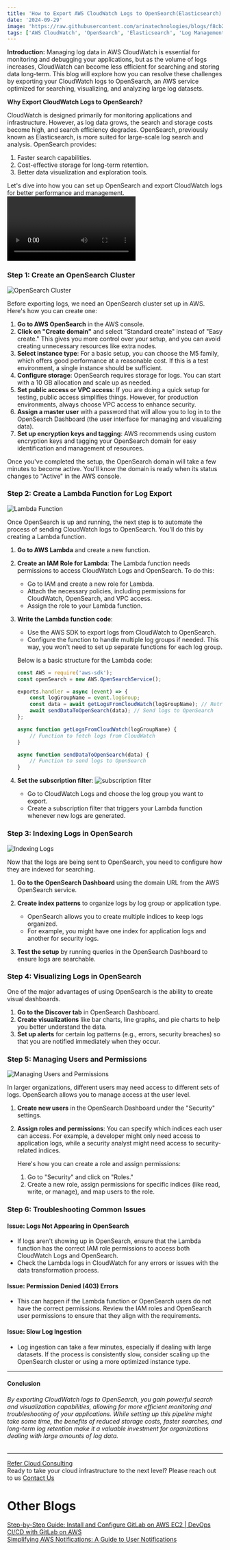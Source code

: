 ```yaml
---
title: 'How to Export AWS CloudWatch Logs to OpenSearch(Elasticsearch) Integration:A Complete Guide'
date: '2024-09-29'
image: 'https://raw.githubusercontent.com/arinatechnologies/blogs/f8cb218a053afcdca7c93dcea55c3780ea0cfc53/images/awscloudwatchlogtoopensearch.webp'
tags: ['AWS CloudWatch', 'OpenSearch', 'Elasticsearch', 'Log Management', 'AWS Lambda','Cloud Management','CloudWatch Logs Export','AWS IAM Roles','Cloudflare Domain Management','Cloud Monitoring','Cloud Logging Solutions','AWS Cloud Infrastructure','DevOps Tools']
---
```

**Introduction:**
Managing log data in AWS CloudWatch is essential for monitoring and debugging your applications, but as the volume of logs increases, CloudWatch can become less efficient for searching and storing data long-term. This blog will explore how you can resolve these challenges by exporting your CloudWatch logs to OpenSearch, an AWS service optimized for searching, visualizing, and analyzing large log datasets.

**Why Export CloudWatch Logs to OpenSearch?**

CloudWatch is designed primarily for monitoring applications and infrastructure. However, as log data grows, the search and storage costs become high, and search efficiency degrades. OpenSearch, previously known as Elasticsearch, is more suited for large-scale log search and analysis. OpenSearch provides:

1. Faster search capabilities.
2. Cost-effective storage for long-term retention.
3. Better data visualization and exploration tools.

Let's dive into how you can set up OpenSearch and export CloudWatch logs for better performance and management.
<Video id="-OQsVT9GwqI" title="How to Export AWS CloudWatch Logs to OpenSearch(Elasticsearch) Integration:A Complete Guide "/>

### **Step 1: Create an OpenSearch Cluster**
![OpenSearch Cluster](https://raw.githubusercontent.com/arinatechnologies/blogs/2edfee2f12f4b94d534c9dd5aeed99463eb7b12e/images/cloudwatchlog-opensearch/opensearch%20create.webp)


Before exporting logs, we need an OpenSearch cluster set up in AWS. Here's how you can create one:

1. **Go to AWS OpenSearch** in the AWS console.
2. **Click on "Create domain"** and select "Standard create" instead of "Easy create." This gives you more control over your setup, and you can avoid creating unnecessary resources like extra nodes.
3. **Select instance type**: For a basic setup, you can choose the M5 family, which offers good performance at a reasonable cost. If this is a test environment, a single instance should be sufficient.
4. **Configure storage**: OpenSearch requires storage for logs. You can start with a 10 GB allocation and scale up as needed.
5. **Set public access or VPC access**: If you are doing a quick setup for testing, public access simplifies things. However, for production environments, always choose VPC access to enhance security.
6. **Assign a master user** with a password that will allow you to log in to the OpenSearch Dashboard (the user interface for managing and visualizing data).
7. **Set up encryption keys and tagging**: AWS recommends using custom encryption keys and tagging your OpenSearch domain for easy identification and management of resources.

Once you've completed the setup, the OpenSearch domain will take a few minutes to become active. You'll know the domain is ready when its status changes to "Active" in the AWS console.

### **Step 2: Create a Lambda Function for Log Export**
![Lambda Function](https://raw.githubusercontent.com/arinatechnologies/blogs/2edfee2f12f4b94d534c9dd5aeed99463eb7b12e/images/cloudwatchlog-opensearch/lamba%20role%20created.webp)


Once OpenSearch is up and running, the next step is to automate the process of sending CloudWatch logs to OpenSearch. You'll do this by creating a Lambda function.

1. **Go to AWS Lambda** and create a new function.
2. **Create an IAM Role for Lambda**: The Lambda function needs permissions to access CloudWatch Logs and OpenSearch. To do this:
    - Go to IAM and create a new role for Lambda.
    - Attach the necessary policies, including permissions for CloudWatch, OpenSearch, and VPC access.
    - Assign the role to your Lambda function.

3. **Write the Lambda function code**:
   - Use the AWS SDK to export logs from CloudWatch to OpenSearch.
   - Configure the function to handle multiple log groups if needed. This way, you won't need to set up separate functions for each log group.
   
   Below is a basic structure for the Lambda code:
   
   ```javascript
   const AWS = require('aws-sdk');
   const openSearch = new AWS.OpenSearchService();

   exports.handler = async (event) => {
       const logGroupName = event.logGroup;
       const data = await getLogsFromCloudWatch(logGroupName); // Retrieve logs
       await sendDataToOpenSearch(data); // Send logs to OpenSearch
   };

   async function getLogsFromCloudWatch(logGroupName) {
       // Function to fetch logs from CloudWatch
   }

   async function sendDataToOpenSearch(data) {
       // Function to send logs to OpenSearch
   }
   ```

4. **Set the subscription filter**:
![subscription filter](https://raw.githubusercontent.com/arinatechnologies/blogs/2edfee2f12f4b94d534c9dd5aeed99463eb7b12e/images/cloudwatchlog-opensearch/subscption%20filter.webp)

   - Go to CloudWatch Logs and choose the log group you want to export.
   - Create a subscription filter that triggers your Lambda function whenever new logs are generated.


### **Step 3: Indexing Logs in OpenSearch**
![Indexing Logs](https://raw.githubusercontent.com/arinatechnologies/blogs/2edfee2f12f4b94d534c9dd5aeed99463eb7b12e/images/cloudwatchlog-opensearch/indexing.webp)


Now that the logs are being sent to OpenSearch, you need to configure how they are indexed for searching.

1. **Go to the OpenSearch Dashboard** using the domain URL from the AWS OpenSearch service.
2. **Create index patterns** to organize logs by log group or application type.
   - OpenSearch allows you to create multiple indices to keep logs organized.
   - For example, you might have one index for application logs and another for security logs.
   
3. **Test the setup** by running queries in the OpenSearch Dashboard to ensure logs are searchable.

### **Step 4: Visualizing Logs in OpenSearch**

One of the major advantages of using OpenSearch is the ability to create visual dashboards.

1. **Go to the Discover tab** in OpenSearch Dashboard.
2. **Create visualizations** like bar charts, line graphs, and pie charts to help you better understand the data.
3. **Set up alerts** for certain log patterns (e.g., errors, security breaches) so that you are notified immediately when they occur.

### **Step 5: Managing Users and Permissions**
![Managing Users and Permissions](https://raw.githubusercontent.com/arinatechnologies/blogs/2edfee2f12f4b94d534c9dd5aeed99463eb7b12e/images/cloudwatchlog-opensearch/permission.webp)


In larger organizations, different users may need access to different sets of logs. OpenSearch allows you to manage access at the user level.

1. **Create new users** in the OpenSearch Dashboard under the "Security" settings.
2. **Assign roles and permissions**: You can specify which indices each user can access. For example, a developer might only need access to application logs, while a security analyst might need access to security-related indices.
   
   Here's how you can create a role and assign permissions:
   
   1. Go to "Security" and click on "Roles."
   2. Create a new role, assign permissions for specific indices (like read, write, or manage), and map users to the role.
### **Step 6: Troubleshooting Common Issues**

#### Issue: Logs Not Appearing in OpenSearch
- If logs aren't showing up in OpenSearch, ensure that the Lambda function has the correct IAM role permissions to access both CloudWatch Logs and OpenSearch.
- Check the Lambda logs in CloudWatch for any errors or issues with the data transformation process.

#### Issue: Permission Denied (403) Errors
- This can happen if the Lambda function or OpenSearch users do not have the correct permissions. Review the IAM roles and OpenSearch user permissions to ensure that they align with the requirements.

#### Issue: Slow Log Ingestion
- Log ingestion can take a few minutes, especially if dealing with large datasets. If the process is consistently slow, consider scaling up the OpenSearch cluster or using a more optimized instance type.

---

#### **Conclusion**
###### By exporting CloudWatch logs to OpenSearch, you gain powerful search and visualization capabilities, allowing for more efficient monitoring and troubleshooting of your applications. While setting up this pipeline might take some time, the benefits of reduced storage costs, faster searches, and long-term log retention make it a valuable investment for organizations dealing with large amounts of log data.
--- 
 [ Refer Cloud Consulting](https://www.arinatechnologies.com/consulting) <br/>
Ready to take your cloud infrastructure to the next level? Please reach out to us [ Contact Us](https://www.arinatechnologies.com/contact) <br/>
# Other Blogs
[Step-by-Step Guide: Install and Configure GitLab on AWS EC2 | DevOps CI/CD with GitLab on AWS](https://www.arinatechnologies.com/posts/gitLabonaws) <br/>
[Simplifying AWS Notifications: A Guide to User Notifications](https://www.arinatechnologies.com/posts/user-notifications) <br/>
